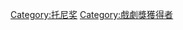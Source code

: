 {{Cat main|東尼獎}}
{{Commonscat|Winners of Tony Awards}}

[[Category:托尼奖|Category:托尼奖]]
[[Category:戲劇獎獲得者|Category:戲劇獎獲得者]]